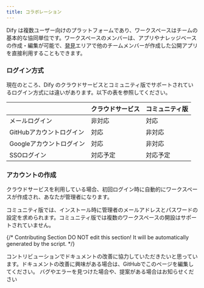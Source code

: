 ```yaml
---
title: コラボレーション
---
```


Dify は複数ユーザー向けのプラットフォームであり、ワークスペースはチームの基本的な協同単位です。ワークスペースのメンバーは、アプリやナレッジベースの作成・編集が可能で、[発見](/ja-jp/guides/workspace/app)エリアで他のチームメンバーが作成した公開アプリを直接利用することもできます。

### ログイン方式

現在のところ、Dify のクラウドサービスとコミュニティ版でサポートされているログイン方式には違いがあります。以下の表を参照してください。

|                 | クラウドサービス | コミュニティ版 |
| --------------- | -------- | ------- |
| メールログイン         | 非対応      | 対応      |
| GitHubアカウントログイン | 対応       | 非対応     |
| Googleアカウントログイン | 対応       | 非対応     |
| SSOログイン         | 対応予定     | 対応予定    |

### アカウントの作成

クラウドサービスを利用している場合、初回ログイン時に自動的にワークスペースが作成され、あなたが管理者になります。

コミュニティ版では、インストール時に管理者のメールアドレスとパスワードの設定を求められます。コミュニティ版では複数のワークスペースの開設はサポートされていません。

{/*
Contributing Section
DO NOT edit this section!
It will be automatically generated by the script.
*/}

<CardGroup cols="2">
    <Card
        title="このページを編集する"
        icon="pen-to-square"
        href="https://github.com/langgenius/dify-docs-mintlify/edit/main/ja-jp/guides/workspace/readme.mdx"
    >
        コントリビューションでドキュメントの改善に協力していただきたいと思っています。ドキュメントの改善に興味がある場合は、GitHubでこのページを編集してください。
    </Card>
    <Card
        title="問題を報告する"
        icon="github"
        href="https://github.com/langgenius/dify-docs-mintlify/issues/new?title=ドキュメントの問題%3A%20&body=%23%23%20問題の説明%0A%3C%21--%20発見した問題について簡単に説明してください%20--%3E%0A%0A%23%23%20ページリンク%0Ahttps%3A%2F%2Fgithub.com%2Flanggenius%2Fdify-docs-mintlify%2Fblob%2Fmain%2Fja-jp/guides/workspace%2Freadme.mdx%0A%0A%23%23%20提案される変更%0A%3C%21--%20特定の変更案がある場合は、ここで説明してください%20--%3E%0A%0A%3C%21--%20ドキュメントの品質向上にご協力いただきありがとうございます！%20--%3E"
    >
        バグやエラーを見つけた場合や、提案がある場合はお知らせください
    </Card>
</CardGroup>
